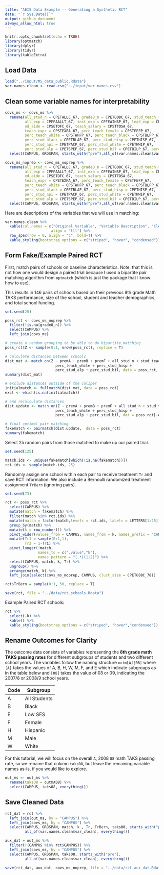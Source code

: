 ```yaml
---
title: "AEIS Data Example -- Generating a Synthetic RCT"
date: "`r Sys.Date()`"
output: github_document
always_allow_html: true
---
```


```r
knitr::opts_chunk$set(echo = TRUE)
library(optmatch)
library(dplyr)
library(tidyr)
library(kableExtra)
```

## Load Data

```r
load("../input/MS_data_public.Rdata")
var.names.clean <- read.csv("../input/var_names.csv")
```

## Clean some variable names for interpretability

```r
covs_ms <- covs_ms %>%
  rename(all_stud_n = CPETALLC_67, grade8_n = CPETG08C_67, stud_teach_rat = CPSTKIDR_67,
         all_exp = CPFPAALLT_67, inst_exp = CPFEAINSP_67, lead_exp = CPFEAADSP_67, supp_exp = CPFEASUPP_67,
         ed_aide = CPSETOFC_67, teach_salary = CPSTTOSA_67, 
         teach_expr = CPSTEXPA_67, perc_teach_female = CPSTFEFP_67,
         perc_teach_white = CPSTWHFP_67, perc_teach_black = CPSTBLFP_67, perc_teach_hisp = CPSTHIFP_67,
         perc_stud_black = CPETBLAP_67, perc_stud_hisp = CPETHISP_67, 
         perc_stud_api = CPETPACP_67, perc_stud_white = CPETWHIP_67,
         perc_stud_alp = CPETSPEP_67, perc_stud_bil = CPETBILP_67, perc_stud_tag = CPETGIFP_67) %>%
  select(CAMPUS, GRDSPAN, starts_with("pre"),all_of(var.names.clean$var_clean), everything())

covs_ms_noprep <- covs_ms_noprep %>%
  rename(all_stud_n = CPETALLC_67, grade8_n = CPETG08C_67, stud_teach_rat = CPSTKIDR_67,
         all_exp = CPFPAALLT_67, inst_exp = CPFEAINSP_67, lead_exp = CPFEAADSP_67, supp_exp = CPFEASUPP_67,
         ed_aide = CPSETOFC_67, teach_salary = CPSTTOSA_67, 
         teach_expr = CPSTEXPA_67, perc_teach_female = CPSTFEFP_67,
         perc_teach_white = CPSTWHFP_67, perc_teach_black = CPSTBLFP_67, perc_teach_hisp = CPSTHIFP_67,
         perc_stud_black = CPETBLAP_67, perc_stud_hisp = CPETHISP_67, 
         perc_stud_api = CPETPACP_67, perc_stud_white = CPETWHIP_67,
         perc_stud_alp = CPETSPEP_67, perc_stud_bil = CPETBILP_67, perc_stud_tag = CPETGIFP_67) %>%
  select(CAMPUS, GRDSPAN, starts_with("pre"),all_of(var.names.clean$var_clean), everything())
```

Here are descriptions of the variables that we will use in matching:

```r
var.names.clean %>%
  kable(col.names = c("Original Variable", "Variable Description", "Clean Name"),
                     align = "lll") %>% 
  row_spec(row = 0, align = "c", bold=T) %>%
  kable_styling(bootstrap_options = c("striped", "hover", "condensed"))
```

## Form Fake/Example Paired RCT

First, match pairs of schools on baseline characteristics. Note, that this is not how one would design a paired trial because I used a bipartite pair matching algorithm from `optmatch` (which is just the package that I know how to use).

This results in 146 pairs of schools based on their previous 8th grade Math TAKS performance, size of the school, student and teacher demographics, and total school funding.

```r
set.seed(25)

poss_rct <- covs_ms_noprep %>%
  filter(!is.na(grade8_n)) %>%
  select(CAMPUS) %>%
  left_join(covs_ms)

# create a random grouping to be able to do bipartite matching
poss_rct$Z <- sample(0:1, nrow(poss_rct), replace = T)

# calculate distances between schools
dist_mat <- match_on(Z ~ premA + premB + premF + all_stud_n + stud_teach_rat + all_exp + 
                       perc_teach_white + perc_stud_hisp + 
                       perc_stud_alp + perc_stud_bil, data = poss_rct, caliper = 1)
summary(dist_mat)

# exclude distances outside of the caliper
initialmatch <- fullmatch(dist_mat, data = poss_rct)
excl <- which(is.na(initialmatch))

# and recalculate distances
dist.update <- match_on(Z ~ premA + premB + premF + all_stud_n + stud_teach_rat + all_exp + 
                       perc_teach_white + perc_stud_hisp + 
                       perc_stud_alp + perc_stud_bil, dat = poss_rct[-excl,]) 

# final optimal pair matching
fakematch <- pairmatch(dist.update,  data = poss_rct)
summary(fakematch)
```

Select 25 random pairs from those matched to make up our paired trial.

```r
set.seed(125)

match.ids <- unique(fakematch[which(!is.na(fakematch))])
rct.ids <- sample(match.ids, 25)
```

Randomly assign one school within each pair to receive treatment `Tr` and save RCT information. We also include a Bernoulli randomized treatment assignment `TrBern` (ignoring pairs).

```r
set.seed(73)

rct <- poss_rct %>%
  select(CAMPUS) %>%
  mutate(match = fakematch) %>%
  filter(match %in% rct.ids) %>%
  mutate(match = factor(match,levels = rct.ids, labels = LETTERS[1:25])) %>%
  group_by(match) %>% 
  mutate(k = row_number()) %>%
  pivot_wider(values_from = CAMPUS, names_from = k, names_prefix = "CAMPUS") %>%
  mutate(Tr1 = sample(0:1,1),
         Tr2 = 1-Tr1) %>%
  pivot_longer(!match,
               names_to = c(".value","k"),
               names_pattern = "(.*)(1|2)") %>%
  select(CAMPUS, match, k, Tr) %>%
  ungroup() %>%
  arrange(match, k) %>%
  left_join(select(covs_ms_noprep, CAMPUS, clust_size = CPETG08C_78))

rct$TrBern = sample(0:1, 50, replace = T)
```

```r
save(rct, file = "../data/rct_schools.Rdata")
```


Example Paired RCT schools:

```r
rct %>%
  select(-k) %>%
  kable() %>% 
  kable_styling(bootstrap_options = c("striped", "hover","condensed"))
```

## Rename Outcomes for Clarity

The outcome data consists of variables representing the **8th grade math TAKS passing rates** for different subgroups of students and two different school years. The variables follow the naming structure `outm[A][08]` where `[A]` takes the values of A, B, H, W, M, F, and E which indicate subgroups as in the table below and `[08]` takes the value of 08 or 09, indicating the 2007/8 or 2008/9 school years.

| Code |   Subgroup   |
|------|--------------|
|   A  | All Students |
|   B  | Black        |
|   E  | Low SES      |
|   F  | Female       |
|   H  | Hispanic     |
|   M  | Male         |
|   W  | White        |

For this tutorial, we will focus on the overall `A`, 2008 `08` math TAKS passing rate, so we rename that column `taks08`, but leave the remaining variable names as-is, if you would like to explore.

```r
out_ms <- out_ms %>%
  rename(taks08 = outmA08) %>%
  select(CAMPUS, taks08, everything())
```



## Save Cleaned Data

```r
rct_dat = rct %>%
  left_join(out_ms, by = "CAMPUS") %>%
  left_join(covs_ms, by = "CAMPUS") %>%
  select(CAMPUS, GRDSPAN, match, k , Tr, TrBern, taks08, starts_with("pre"), 
         all_of(var.names.clean$var_clean), everything())

aux_dat = out_ms %>%
  filter(!(CAMPUS %in% rct$CAMPUS)) %>%
  left_join(covs_ms, by = "CAMPUS") %>%
  select(CAMPUS, GRDSPAN, taks08, starts_with("pre"), 
         all_of(var.names.clean$var_clean), everything())

save(rct_dat, aux_dat, covs_ms_noprep, file = "../data/rct_aux_dat.Rdata")
```